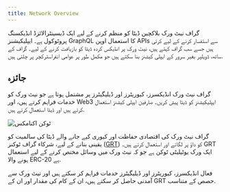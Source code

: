 ```yaml
---
title: Network Overview
---
```


گراف نیٹ ورک بلاکچین ڈیٹا کو منظم کرنے کے لیے ایک ڈیسینٹرالائزڈ انڈیکسنگ پروٹوکول ہے۔ ایپلیکیشنز GraphQL کا استعمال اوپن APIs سے استفسار کرنے کے لیے کرتی ہیں جسے سب گراف کہتے ہیں، نیٹ ورک پر انڈیکس کردہ ڈیٹا کو بازیافت کرنے کے لیے۔ گراف کے ساتھ، ڈویلپر بغیر سرور کے ایپلی کیشنز بنا سکتے ہیں جو مکمل طور پر عوامی انفراسٹرکچر پر چلتی ہیں.

## جائزہ

گراف نیٹ ورک انڈیکسرز، کیوریٹرز اور ڈیلیگیٹرز پر مشتمل ہوتا ہے جو نیٹ ورک کو خدمات فراہم کرتے ہیں، اور Web3 ایپلیکیشنز کو ڈیٹا پیش کریں۔ صارفین ایپلی کیشنز استعمال کرتے ہیں اور ڈیٹا استعمال کرتے ہیں.

![ٹوکن اکنامکس](/img/Network-roles@2x.png)

گراف نیٹ ورک کی اقتصادی حفاظت اور کیوری کیے جانے والے ڈیٹا کی سالمیت کو یقینی بنانے کے لیے، شرکاء گراف ٹوکنز ([GRT](/tokenomics)) کو داؤ پر لگاتے اور استعمال کرتے ہیں۔ GRT ایک ورک یوٹیلیٹی ٹوکن ہے جو کہ نیٹ ورک میں وسائل مختص کرنے کے لیے استعمال ہونے والا ERC-20 ہے.

فعال انڈیکسرز، کیوریٹرز اور ڈیلیگیٹرز خدمات فراہم کر سکتے ہیں اور نیٹ ورک سے آمدنی حاصل کر سکتے ہیں، ان کے کام کی مقدار اور ان کے GRT حصص کے متناسب.
